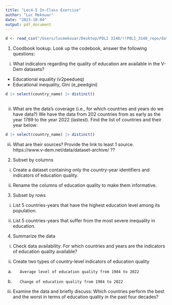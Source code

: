 ```yaml
---
title: "Lec4-5 In-Class Exercise"
author: "Luc Mekouar"
date: "2023-10-04"
output: pdf_document
---
```


```r
d <- read_csv("/Users/lucmekouar/Desktop/POLI 3148/!!POLI_3148_repo/data-1984_2022/vdem_1984_2022_external.csv")

```
1. Coodbook lookup. Look up the codebook, answer the following questions:
i.    What indicators regarding the quality of education are available in the V-Dem datasets?
 - Educational equality (v2peedueq)
 - Educational inequality, Gini (e_peedgini)
 

```r
d |> select(country_name) |> distinct()
  
```




ii.   What are the data’s coverage (i.e., for which countries and years do we have data?)
We have the data from 202 countries from as early as the year 1789 to the year 2022 (lastest). Find the list of countries and their year below:



```r
d |> select(country_name) |> distinct() 
```



iii.  What are their sources? Provide the link to least 1 source.
https://www.v-dem.net/data/dataset-archive/ ??




2. Subset by columns
i.    Create a dataset containing only the country-year identifiers and indicators of education quality.

ii.   Rename the columns of education quality to make them informative.

3. Subset by rows
i.    List 5 countries-years that have the highest education level among its population.

ii.   List 5 countries-years that suffer from the most severe inequality in education.

4. Summarize the data
i.    Check data availability: For which countries and years are the indicators of education quality available?

ii.   Create two types of country-level indicators of education quality
a.        Average level of education quality from 1984 to 2022

b.        Change of education quality from 1984 to 2022

iii.  Examine the data and briefly discuss: Which countries perform the best and the worst in terms of education quality in the past four decades?


